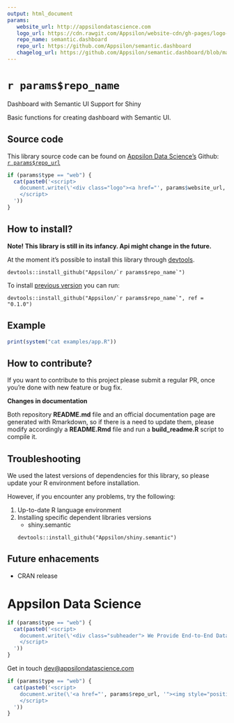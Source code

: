 ```yaml
---
output: html_document
params:
   website_url: http://appsilondatascience.com
   logo_url: https://cdn.rawgit.com/Appsilon/website-cdn/gh-pages/logo-white.png
   repo_name: semantic.dashboard
   repo_url: https://github.com/Appsilon/semantic.dashboard
   chagelog_url: https://github.com/Appsilon/semantic.dashboard/blob/master/CHANGELOG.md
---
```


<link href="http://fonts.googleapis.com/css?family=Lato:300,700,300italic|Inconsolata" rel="stylesheet" type="text/css">
<link href='docs/style.css' rel='stylesheet' type='text/css'>

`r params$repo_name`
===========

<div class="subheader">Dashboard with Semantic UI Support for Shiny</div>

<div class="section level2">
Basic functions for creating dashboard with Semantic UI.

<!-- #Basic tutorial article is available on [Appsilon Data Science blog](your_future_art_link). -->

<!-- Live demo link below -->
<!--<p style="text-align: center; font-size: x-large;">
<a href="`r params$demo_url`">Live demo</a>
</p>

</div> -->

Source code {.darkslide}
-----------

This library source code can be found on [Appsilon Data Science's](`r params$website_url`) Github:
<br>
[`r params$repo_url`](`r params$repo_url`)

```r
if (params$type == "web") {
  cat(paste0('<script>
    document.write(\'<div class="logo"><a href="', params$website_url, '"><img alt="Appsilon Data Science" src="', params$logo_url, '"/></a></div>\')
    </script>
  '))
}
```

How to install?
---------------
**Note! This library is still in its infancy. Api might change in the future.**

At the moment it's possible to install this library through [devtools](https://github.com/hadley/devtools).
```
devtools::install_github("Appsilon/`r params$repo_name`")
```

To install [previous version](`r params$changelog_url`) you can run:
```
devtools::install_github("Appsilon/`r params$repo_name`", ref = "0.1.0")
```

Example {.firebrick}
-------

```r
print(system("cat examples/app.R"))
```


How to contribute?
-----------------
If you want to contribute to this project please submit a regular PR, once you're done with new feature or bug fix.<br>

**Changes in documentation**

Both repository **README.md** file and an official documentation page are generated with Rmarkdown, so if there is a need to update them, please modify accordingly a **README.Rmd** file  and run a **build_readme.R** script to compile it.

Troubleshooting {.darkorange}
-----------------
We used the latest versions of dependencies for this library, so please update your R environment before installation.

However, if you encounter any problems, try the following:

1. Up-to-date R language environment
2. Installing specific dependent libraries versions
    * shiny.semantic
    ```
    devtools::install_github("Appsilon/shiny.semantic")
    ```


Future enhacements
------------------
* CRAN release

Appsilon Data Science {.footer}
=====================
```r
if (params$type == "web") {
  cat(paste0('<script>
    document.write(\'<div class="subheader"> We Provide End-to-End Data Science Solutions </div>  <div class="logo"><a href="', params$website_url, '"><img alt="Appsilon Data Science" src="', params$logo_url, '" /></a></div>\');
    </script>
  '))
}
```

Get in touch [dev@appsilondatascience.com](dev@appsilondatascience.com)

```r
if (params$type == "web") {
  cat(paste0('<script>
    document.write(\'<a href="', params$repo_url, '"><img style="position: absolute; margin: 0; top: 0; right: 0; border: 0;" src="https://camo.githubusercontent.com/38ef81f8aca64bb9a64448d0d70f1308ef5341ab/68747470733a2f2f73332e616d617a6f6e6177732e636f6d2f6769746875622f726962626f6e732f666f726b6d655f72696768745f6461726b626c75655f3132313632312e706e67" alt="Fork me on GitHub" data-canonical-src="https://s3.amazonaws.com/github/ribbons/forkme_right_darkblue_121621.png"></a>\');
    </script>
  '))
}
```
